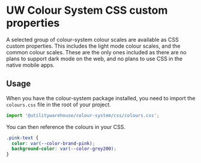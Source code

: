 
<Meta title="Colour System / CSS" />

# UW Colour System CSS custom properties

A selected group of colour-system colour scales are available as CSS custom
properties. This includes the light mode colour scales, and the common colour
scales. These are the only ones included as there are no plans to support dark
mode on the web, and no plans to use CSS in the native mobile apps.

## Usage

When you have the colour-system package installed, you need to import the `colours.css` file in the root of your project.

```js
import '@utilitywarehouse/colour-system/css/colours.css';
```

You can then reference the colours in your CSS.

```css
.pink-text {
  color: var(--color-brand-pink);
  background-color: var(--color-grey200);
}
```
